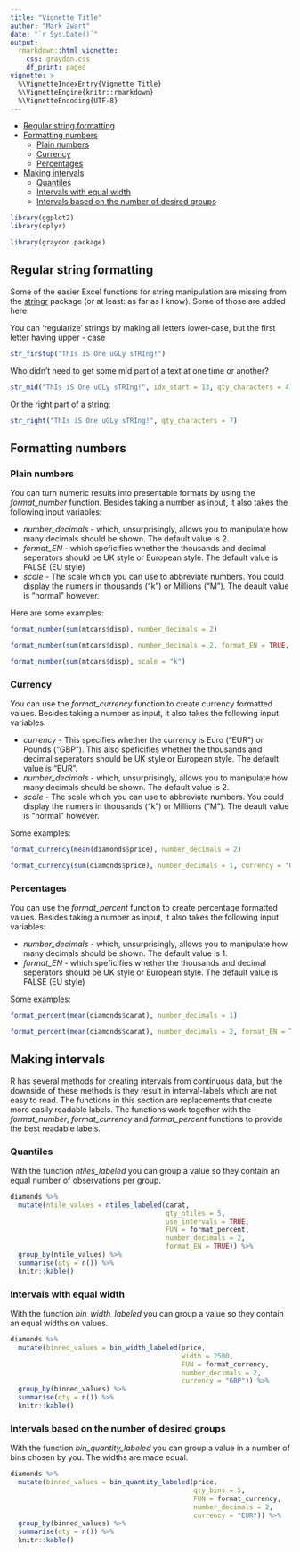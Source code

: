 ```yaml
---
title: "Vignette Title"
author: "Mark Zwart"
date: "`r Sys.Date()`"
output: 
  rmarkdown::html_vignette:
    css: graydon.css
    df_print: paged
vignette: >
  %\VignetteIndexEntry{Vignette Title}
  %\VignetteEngine{knitr::rmarkdown}
  %\VignetteEncoding{UTF-8}
---
```


* [Regular string formatting](#regular)
* [Formatting numbers](#numbers)
    - [Plain numbers](#plain)
    - [Currency](#currency)
    - [Percentages](#percent)
* [Making intervals](#intervals)
    - [Quantiles](#quantiles)
    - [Intervals with equal width](#equal_width)
    - [Intervals based on the number of desired groups](#number_groups)


```r
library(ggplot2)
library(dplyr)
```
```r
library(graydon.package)
```

## <a name="regular"></a>Regular string formatting

Some of the easier Excel functions for string manipulation are missing from the [stringr](https://cran.r-project.org/web/packages/stringr/vignettes/stringr.html) package (or at least: as far as I know). Some of those are added here.

You can 'regularize' strings by making all letters lower-case, but the first letter having upper - case
```r
str_firstup("ThIs iS One uGLy sTRIng!")
```

Who didn't need to get some mid part of a text at one time or another?
```r
str_mid("ThIs iS One uGLy sTRIng!", idx_start = 13, qty_characters = 4)
```

Or the right part of a string:
```r
str_right("ThIs iS One uGLy sTRIng!", qty_characters = 7) 
```

## <a name="numbers"></a>Formatting numbers

### <a name="plain"></a>Plain numbers

You can turn numeric results into presentable formats by using the _format_number_ function. Besides taking a number as input, it also takes the following input variables: 

* _number_decimals_ - which, unsurprisingly, allows you to manipulate how many decimals should be shown. The default value is 2. 
* _format_EN_ - which speficifies whether the thousands and decimal seperators should be UK style or European style. The default value is FALSE (EU style)
* _scale_ - The scale which you can use to abbreviate numbers. You could display the numers in thousands ("k") or Millions ("M"). The deault value is "normal" however.

Here are some examples:
```r
format_number(sum(mtcars$disp), number_decimals = 2)
```
```r
format_number(sum(mtcars$disp), number_decimals = 2, format_EN = TRUE, scale = "k")
```
```r
format_number(sum(mtcars$disp), scale = "k")
```

### <a name="currency"></a>Currency

You can use the _format_currency_ function to create currency formatted values. Besides taking a number as input, it also takes the following input variables: 

* _currency_ - This specifies whether the currency is Euro ("EUR") or Pounds ("GBP"). This also speficifies whether the thousands and decimal seperators should be UK style or European style. The default value is "EUR".
* _number_decimals_ - which, unsurprisingly, allows you to manipulate how many decimals should be shown. The default value is 2. 
* _scale_ - The scale which you can use to abbreviate numbers. You could display the numers in thousands ("k") or Millions ("M"). The deault value is "normal" however.

Some examples:
```r
format_currency(mean(diamonds$price), number_decimals = 2)
```
```r
format_currency(sum(diamonds$price), number_decimals = 1, currency = "GBP", scale = "M")
```

### <a name="percentage"></a>Percentages

You can use the _format_percent_ function to create percentage formatted values. Besides taking a number as input, it also takes the following input variables: 

* _number_decimals_ - which, unsurprisingly, allows you to manipulate how many decimals should be shown. The default value is 1. 
* _format_EN_ - which speficifies whether the thousands and decimal seperators should be UK style or European style. The default value is FALSE (EU style)

Some examples:

```r
format_percent(mean(diamonds$carat), number_decimals = 1)
```

```r
format_percent(mean(diamonds$carat), number_decimals = 2, format_EN = TRUE)
```

## <a name="intervals"></a>Making intervals

R has several methods for creating intervals from continuous data, but the downside of these methods is they result in interval-labels which are not easy to read. The functions in this section are replacements that create more easily readable labels. The functions work together with the _format_number_, _format_currency_ and _format_percent_ functions to provide the best readable labels. 

### <a name="quantiles"></a>Quantiles

With the function _ntiles_labeled_ you can group a value so they contain an equal number of observations per group.

```r
diamonds %>% 
  mutate(ntile_values = ntiles_labeled(carat,
                                       qty_ntiles = 5,
                                       use_intervals = TRUE,
                                       FUN = format_percent,
                                       number_decimals = 2,
                                       format_EN = TRUE)) %>% 
  group_by(ntile_values) %>% 
  summarise(qty = n()) %>% 
  knitr::kable()
```

### <a name="equal_width"></a>Intervals with equal width

With the function _bin_width_labeled_ you can group a value so they contain an equal widths on values.

```r
diamonds %>%
  mutate(binned_values = bin_width_labeled(price,
                                           width = 2500,
                                           FUN = format_currency,
                                           number_decimals = 2,
                                           currency = "GBP")) %>%
  group_by(binned_values) %>%
  summarise(qty = n()) %>%
  knitr::kable()
```

### <a name="number_groups"></a>Intervals based on the number of desired groups

With the function _bin_quantity_labeled_ you can group a value in a number of bins chosen by you. The widths are made equal.

```r
diamonds %>%
  mutate(binned_values = bin_quantity_labeled(price,
                                              qty_bins = 5,
                                              FUN = format_currency,
                                              number_decimals = 2,
                                              currency = "EUR")) %>%
  group_by(binned_values) %>%
  summarise(qty = n()) %>%
  knitr::kable()
```

